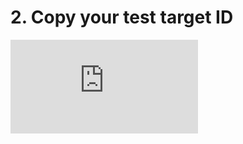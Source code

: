 # 2. Copy your test target ID

<Frame caption="Step-by-step video explanation on how to copy your test target ID">
  <iframe
    width={560}
    height={345}
    frameBorder={0}
    style={{ borderRadius: 0.5 + "rem" }}
    src="https://app.supademo.com/embed/dUSvkV_g6y9vIFm8EkvKB"
    allow="clipboard-write"
    frameborder="0"
    webkitallowfullscreen="true"
    mozallowfullscreen="true"
    allowfullscreen="true"
  ></iframe>
</Frame>
